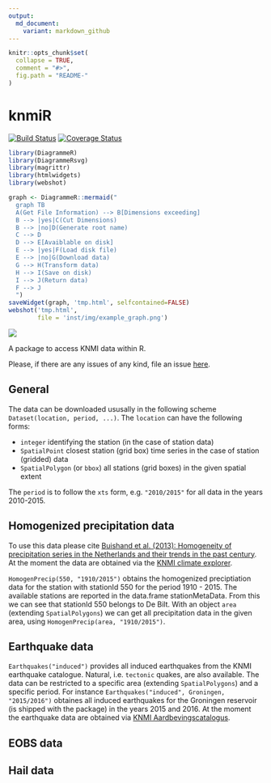 ```yaml
---
output:
  md_document:
    variant: markdown_github
---
```


<!-- README.md is generated from README.Rmd. Please edit that file -->

```r
knitr::opts_chunk$set(
  collapse = TRUE,
  comment = "#>",
  fig.path = "README-"
)
```

# knmiR

[![Build Status](https://travis-ci.org/MartinRoth/knmiR.png?branch=master)](https://travis-ci.org/MartinRoth/knmiR)
[![Coverage Status](https://img.shields.io/codecov/c/github/MartinRoth/knmiR/master.svg)](https://codecov.io/github/MartinRoth/knmiR?branch=master)

```r
library(DiagrammeR)
library(DiagrammeRsvg)
library(magrittr)
library(htmlwidgets)
library(webshot)
```

```r
graph <- DiagrammeR::mermaid("
  graph TB
  A(Get File Information) --> B[Dimensions exceeding]
  B --> |yes|C(Cut Dimensions)
  B --> |no|D(Generate root name)
  C --> D
  D --> E[Avaiblable on disk]
  E --> |yes|F(Load disk file)
  E --> |no|G(Download data)
  G --> H(Transform data)
  H --> I(Save on disk)
  I --> J(Return data)
  F --> J
  ")
saveWidget(graph, 'tmp.html', selfcontained=FALSE)
webshot('tmp.html',
        file = 'inst/img/example_graph.png')


```

<img src="inst/img/example_graph.png" align="middle">

A package to access KNMI data within R.

Please, if there are any issues of any kind, file an issue [here](https://github.com/MartinRoth/knmiR/issues).

## General
The data can be downloaded ususally in the following scheme `Dataset(location, period, ...)`. The `location` can have the following forms:

-   `integer` identifying the station (in the case of station data)
-   `SpatialPoint` closest station (grid box) time series in the case of station (gridded) data
-   `SpatialPolygon` (or `bbox`) all stations (grid boxes) in the given spatial extent

The `period` is to follow the `xts` form, e.g. `"2010/2015"` for all data in the years 2010-2015.

## Homogenized precipitation data
To use this data please cite [Buishand et al. (2013): Homogeneity of precipitation series in the Netherlands and their trends in the past century](http://onlinelibrary.wiley.com/doi/10.1002/joc.3471/abstract). At the moment the data are obtained via the [KNMI climate explorer](http://climexp.knmi.nl/).

`HomogenPrecip(550, "1910/2015")` obtains the homogenized preciptiation data for the station with stationId 550 for the period 1910 - 2015. The available stations are reported in the data.frame stationMetaData. From this we can see that stationId 550 belongs to De Bilt. With an object `area` (extending `SpatialPolygons`) we can get all precipitation data in the given area, using `HomogenPrecip(area, "1910/2015")`.

## Earthquake data
`Earthquakes("induced")` provides all induced earthquakes from the KNMI earthquake catalogue. Natural, i.e. `tectonic` quakes, are also available. The data can be restricted to a specific area (extending `SpatialPolygons`) and a specific period. For instance `Earthquakes("induced", Groningen, "2015/2016")` obtaines all induced earthquakes for the Groningen reservoir (is shipped with the package) in the years 2015 and 2016. At the moment the earthquake data are obtained via [KNMI Aardbevingscatalogus](https://www.knmi.nl/kennis-en-datacentrum/dataset/aardbevingscatalogus).

## EOBS data

## Hail data
